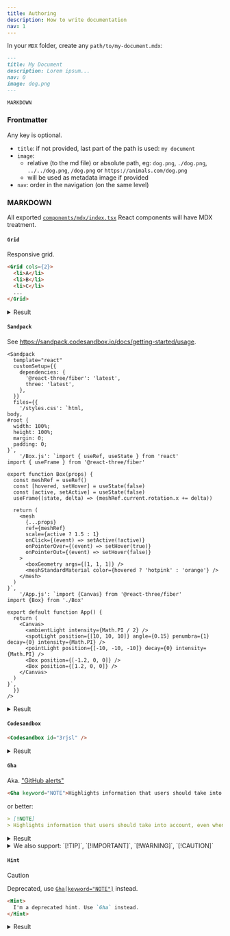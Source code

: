 ```yaml
---
title: Authoring
description: How to write documentation
nav: 1
---
```


In your `MDX` folder, create any `path/to/my-document.mdx`:

```md
---
title: My Document
description: Lorem ipsum...
nav: 0
image: dog.png
---

MARKDOWN
```

### Frontmatter

Any key is optional.

- `title`: if not provided, last part of the path is used: `my document`
- `image`:
  - relative (to the md file) or absolute path, eg: `dog.png`, `./dog.png`, `../../dog.png`, `/dog.png` or `https://animals.com/dog.png`
  - will be used as metadata image if provided
- `nav`: order in the navigation (on the same level)

### MARKDOWN

All exported [`components/mdx/index.tsx`](components/mdx/index.tsx) React components will have MDX treatment.

#### `Grid`

Responsive grid.

```md
<Grid cols={2}>
  <li>A</li>
  <li>B</li>
  <li>C</li>
  ...
</Grid>
```

<details>
  <summary>Result</summary>

<Grid cols={2}>
  <li>A</li>
  <li>B</li>
  <li>C</li>
  <li>D</li>
  <li>E</li>
  <li>F</li>
  <li>G</li>
</Grid>

</details>

#### `Sandpack`

See https://sandpack.codesandbox.io/docs/getting-started/usage.

```tsx
<Sandpack
  template="react"
  customSetup={{
    dependencies: {
      '@react-three/fiber': 'latest',
      three: 'latest',
    },
  }}
  files={{
    '/styles.css': `html,
body,
#root {
  width: 100%;
  height: 100%;
  margin: 0;
  padding: 0;
}`,
    '/Box.js': `import { useRef, useState } from 'react'
import { useFrame } from '@react-three/fiber'

export function Box(props) {
  const meshRef = useRef()
  const [hovered, setHover] = useState(false)
  const [active, setActive] = useState(false)
  useFrame((state, delta) => (meshRef.current.rotation.x += delta))

  return (
    <mesh
      {...props}
      ref={meshRef}
      scale={active ? 1.5 : 1}
      onClick={(event) => setActive(!active)}
      onPointerOver={(event) => setHover(true)}
      onPointerOut={(event) => setHover(false)}
    >
      <boxGeometry args={[1, 1, 1]} />
      <meshStandardMaterial color={hovered ? 'hotpink' : 'orange'} />
    </mesh>
  )
}`,
    '/App.js': `import {Canvas} from '@react-three/fiber'
import {Box} from './Box'

export default function App() {
  return (
    <Canvas>
      <ambientLight intensity={Math.PI / 2} />
      <spotLight position={[10, 10, 10]} angle={0.15} penumbra={1} decay={0} intensity={Math.PI} />
      <pointLight position={[-10, -10, -10]} decay={0} intensity={Math.PI} />
      <Box position={[-1.2, 0, 0]} />
      <Box position={[1.2, 0, 0]} />
    </Canvas>
  )
}`,
  }}
/>
```

<details>
  <summary>Result</summary>

<Sandpack
  template="react"
  customSetup={{
    dependencies: {
      '@react-three/fiber': 'latest',
      three: 'latest',
    },
  }}
  files={{
    '/styles.css': `html,
body,
#root {
  width: 100%;
  height: 100%;
  margin: 0;
  padding: 0;
}`,
    '/Box.js': `import { useRef, useState } from 'react'

  const meshRef = useRef()
  const [hovered, setHover] = useState(false)
  const [active, setActive] = useState(false)
  useFrame((state, delta) => (meshRef.current.rotation.x += delta))

  return (
    <mesh
      {...props}
      ref={meshRef}
      scale={active ? 1.5 : 1}
      onClick={(event) => setActive(!active)}
      onPointerOver={(event) => setHover(true)}
      onPointerOut={(event) => setHover(false)}
    >
      <boxGeometry args={[1, 1, 1]} />
      <meshStandardMaterial color={hovered ? 'hotpink' : 'orange'} />
    </mesh>
  )
}`,
    '/App.js': `import {Canvas} from '@react-three/fiber'

  return (
    <Canvas>
      <ambientLight intensity={Math.PI / 2} />
      <spotLight position={[10, 10, 10]} angle={0.15} penumbra={1} decay={0} intensity={Math.PI} />
      <pointLight position={[-10, -10, -10]} decay={0} intensity={Math.PI} />
      <Box position={[-1.2, 0, 0]} />
      <Box position={[1.2, 0, 0]} />
    </Canvas>
  )
}`,
  }}
/>

</details>

#### `Codesandbox`

```md
<Codesandbox id="3rjsl" />
```

<details>
  <summary>Result</summary>

<Codesandbox id="3rjsl" />

</details>

#### `Gha`

Aka. ["GitHub alerts"](https://github.com/orgs/community/discussions/16925)

```md
<Gha keyword="NOTE">Highlights information that users should take into account, even when skimming.</Gha>
```

or better:

```md
> [!NOTE]
> Highlights information that users should take into account, even when skimming.
```

<details>
  <summary>Result</summary>

> [!NOTE]
> Highlights information that users should take into account, even when skimming.

</details>

<details>
  <summary>We also support: `[!TIP]`, `[!IMPORTANT]`, `[!WARNING]`, `[!CAUTION]`</summary>

> [!TIP]
> Optional information to help a user be more successful.

> [!IMPORTANT]
> Crucial information necessary for users to succeed.

> [!WARNING]
> Critical content demanding immediate user attention due to potential risks.

> [!CAUTION]
> Negative potential consequences of an action.

</details>

#### `Hint`

> [!CAUTION]
> Deprecated, use [`Gha[keyword="NOTE"]`](#Gha) instead.

```md
<Hint>
  I'm a deprecated hint. Use `Gha` instead.
</Hint>
```

<details>
  <summary>Result</summary>

<Hint>I'm a deprecated hint. Use `Gha` instead.</Hint>

</details>
